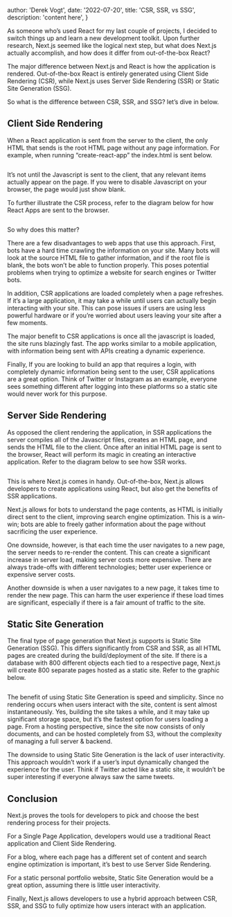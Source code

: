 
  author: 'Derek Vogt',
  date: '2022-07-20',
  title: 'CSR, SSR, vs SSG',
  description: 'content here',
}


As someone who’s used React for my last couple of projects, I decided to switch things up and learn a new development toolkit. Upon further research, Next.js seemed like the logical next step, but what does Next.js actually accomplish, and how does it differ from out-of-the-box React?

The major difference between Next.js and React is how the application is rendered. Out-of-the-box React is entirely generated using Client Side Rendering (CSR), while Next.js uses Server Side Rendering (SSR) or Static Site Generation (SSG).

So what is the difference between CSR, SSR, and SSG? let’s dive in below.

## Client Side Rendering

When a React application is sent from the server to the client, the only HTML that sends is the root HTML page without any page information. For example, when running “create-react-app” the index.html is sent below.

<Image src={csrOne} alt="" />

It’s not until the Javascript is sent to the client, that any relevant items actually appear on the page. If you were to disable Javascript on your browser, the page would just show blank.

To further illustrate the CSR process, refer to the diagram below for how React Apps are sent to the browser.

<Image src={csrTwo} alt="" />

So why does this matter?

There are a few disadvantages to web apps that use this approach. First, bots have a hard time crawling the information on your site. Many bots will look at the source HTML file to gather information, and if the root file is blank, the bots won’t be able to function properly. This poses potential problems when trying to optimize a website for search engines or Twitter bots.

In addition, CSR applications are loaded completely when a page refreshes. If it’s a large application, it may take a while until users can actually begin interacting with your site. This can pose issues if users are using less powerful hardware or if you’re worried about users leaving your site after a few moments.

The major benefit to CSR applications is once all the javascript is loaded, the site runs blazingly fast. The app works similar to a mobile application, with information being sent with APIs creating a dynamic experience.

Finally, If you are looking to build an app that requires a login, with completely dynamic information being sent to the user, CSR applications are a great option. Think of Twitter or Instagram as an example, everyone sees something different after logging into these platforms so a static site would never work for this purpose.

## Server Side Rendering

As opposed the client rendering the application, in SSR applications the server compiles all of the Javascript files, creates an HTML page, and sends the HTML file to the client. Once after an initial HTML page is sent to the browser, React will perform its magic in creating an interactive application. Refer to the diagram below to see how SSR works.

<Image src={ssrOne} alt="" />

This is where Next.js comes in handy. Out-of-the-box, Next.js allows developers to create applications using React, but also get the benefits of SSR applications.

Next.js allows for bots to understand the page contents, as HTML is initially direct sent to the client, improving search engine optimization. This is a win-win; bots are able to freely gather information about the page without sacrificing the user experience.

One downside, however, is that each time the user navigates to a new page, the server needs to re-render the content. This can create a significant increase in server load, making server costs more expensive. There are always trade-offs with different technologies; better user experience or expensive server costs.

Another downside is when a user navigates to a new page, it takes time to render the new page. This can harm the user experience if these load times are significant, especially if there is a fair amount of traffic to the site.

## Static Site Generation

The final type of page generation that Next.js supports is Static Site Generation (SSG). This differs significantly from CSR and SSR, as all HTML pages are created during the build/deployment of the site. If there is a database with 800 different objects each tied to a respective page, Next.js will create 800 separate pages hosted as a static site. Refer to the graphic below.

<Image src={ssgOne} alt="" />

The benefit of using Static Site Generation is speed and simplicity. Since no rendering occurs when users interact with the site, content is sent almost instantaneously. Yes, building the site takes a while, and it may take up significant storage space, but it’s the fastest option for users loading a page. From a hosting perspective, since the site now consists of only documents, and can be hosted completely from S3, without the complexity of managing a full server & backend.

The downside to using Static Site Generation is the lack of user interactivity. This approach wouldn’t work if a user’s input dynamically changed the experience for the user. Think if Twitter acted like a static site, it wouldn’t be super interesting if everyone always saw the same tweets.

## Conclusion

Next.js proves the tools for developers to pick and choose the best rendering process for their projects.

For a Single Page Application, developers would use a traditional React application and Client Side Rendering.

For a blog, where each page has a different set of content and search engine optimization is important, it’s best to use Server Side Rendering.

For a static personal portfolio website, Static Site Generation would be a great option, assuming there is little user interactivity.

Finally, Next.js allows developers to use a hybrid approach between CSR, SSR, and SSG to fully optimize how users interact with an application.
